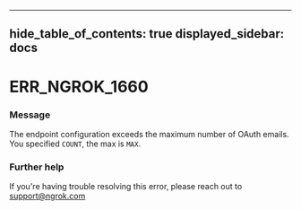 

---
hide_table_of_contents: true
displayed_sidebar: docs
---


# ERR_NGROK_1660

### Message
The endpoint configuration exceeds the maximum number of OAuth emails. You specified `COUNT`, the max is `MAX`.

<ErrorDetails />



### Further help
If you're having trouble resolving this error, please reach out to [support@ngrok.com](mailto:support@ngrok.com?subject=Help%20with%20ERR_NGROK_1660)

